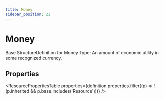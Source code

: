```yaml
---
title: Money
sidebar_position: 21
---
```



# Money

Base StructureDefinition for Money Type: An amount of economic utility in some recognized currency.

## Properties

<ResourcePropertiesTable properties={definition.properties.filter((p) => !(p.inherited && p.base.includes('Resource')))} />




